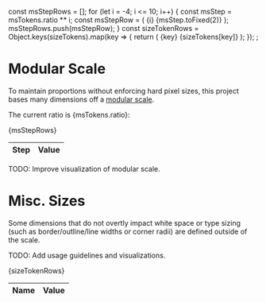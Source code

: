 const msStepRows = [];
for (let i = -4; i <= 10; i++) {
  const msStep = msTokens.ratio ** i;
  const msStepRow = (
    <tr>
      <th scope="row">{i}</th>
      <td>{msStep.toFixed(2)}</td>
    </tr>
  );
  msStepRows.push(msStepRow);
}
const sizeTokenRows = Object.keys(sizeTokens).map(key => {
  return (
    <tr>
      <th scope="row">{key}</th>
      <td>{sizeTokens[key]}</td>
    </tr>
  );
});
<Meta title="Design Tokens/Size and Scale" />;

# Modular Scale

To maintain proportions without enforcing hard pixel sizes, this project bases many dimensions off a [modular scale](https://www.modularscale.com/).

<p>The current ratio is {msTokens.ratio}:</p>
<table>
  <thead>
    <th>Step</th>
    <th>Value</th>
  </thead>
  <tbody>{msStepRows}</tbody>
</table>

TODO: Improve visualization of modular scale.

# Misc. Sizes

Some dimensions that do not overtly impact white space or type sizing (such as border/outline/line widths or corner radii) are defined outside of the scale.

TODO: Add usage guidelines and visualizations.

<table>
  <thead>
    <th>Name</th>
    <th>Value</th>
  </thead>
  <tbody>{sizeTokenRows}</tbody>
</table>
